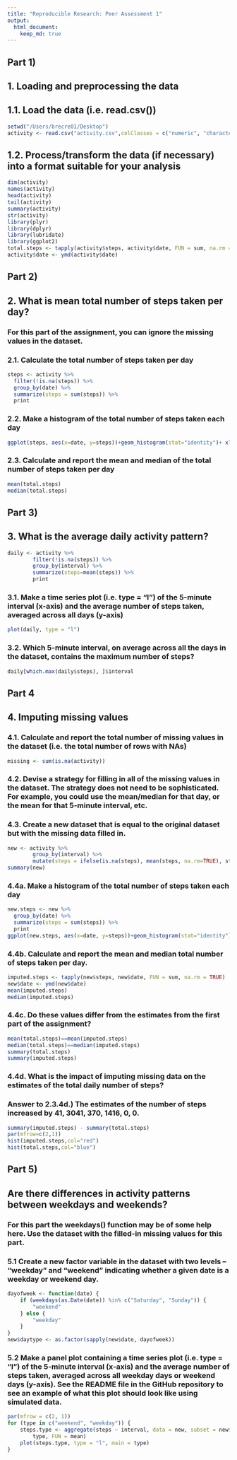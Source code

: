 ```yaml
---
title: "Reproducible Research: Peer Assessment 1"
output: 
  html_document:
    keep_md: true
---
```

## Part 1)
## 1. Loading and preprocessing the data
## 1.1. Load the data (i.e. read.csv())
```r
setwd("/Users/brecre01/Desktop")
activity <- read.csv("activity.csv",colClasses = c("numeric", "character","integer"))  
```  

## 1.2. Process/transform the data (if necessary) into a format suitable for your analysis
```r
dim(activity)
names(activity)
head(activity)
tail(activity)
summary(activity)
str(activity)
library(plyr)
library(dplyr)
library(lubridate)
library(ggplot2)
total.steps <- tapply(activity$steps, activity$date, FUN = sum, na.rm = TRUE)
activity$date <- ymd(activity$date)  
```  

## Part 2)
## 2. What is mean total number of steps taken per day?
### For this part of the assignment, you can ignore the missing values in the dataset.
### 2.1. Calculate the total number of steps taken per day
```r
steps <- activity %>%
  filter(!is.na(steps)) %>%
  group_by(date) %>%
  summarize(steps = sum(steps)) %>%
  print  
```  

### 2.2. Make a histogram of the total number of steps taken each day
```r
ggplot(steps, aes(x=date, y=steps))+geom_histogram(stat="identity")+ xlab("Dates")+ ylab("Steps")+ labs(title= "Total Numbers of Steps per Day")
```  

### 2.3. Calculate and report the mean and median of the total number of steps taken per day
```r
mean(total.steps)
median(total.steps)  
```

## Part 3)
## 3. What is the average daily activity pattern?
```r
daily <- activity %>%
        filter(!is.na(steps)) %>%
        group_by(interval) %>%
        summarize(steps=mean(steps)) %>%
        print
```  

### 3.1. Make a time series plot (i.e. type = “l”) of the 5-minute interval (x-axis) and the average number of steps taken, averaged across all days (y-axis)
```r
plot(daily, type = "l")
```  


### 3.2. Which 5-minute interval, on average across all the days in the dataset, contains the maximum number of steps?
```r
daily[which.max(daily$steps), ]$interval  
```  

## Part 4
## 4. Imputing missing values
### 4.1. Calculate and report the total number of missing values in the dataset (i.e. the total number of rows with NAs)
```r
missing <- sum(is.na(activity))
```  

### 4.2. Devise a strategy for filling in all of the missing values in the dataset. The strategy does not need to be sophisticated. For example, you could use the mean/median for that day, or the mean for that 5-minute interval, etc.
### 4.3. Create a new dataset that is equal to the original dataset but with the missing data filled in.
```r
new <- activity %>%
        group_by(interval) %>%
        mutate(steps = ifelse(is.na(steps), mean(steps, na.rm=TRUE), steps))
summary(new)
```  

### 4.4a. Make a histogram of the total number of steps taken each day
```r
new.steps <- new %>%
  group_by(date) %>%
  summarize(steps = sum(steps)) %>%
  print 
ggplot(new.steps, aes(x=date, y=steps))+geom_histogram(stat="identity")+ xlab("Dates")+ ylab("Imputed Steps")+ labs(title= "Total numbers of Steps per day (missing data imputed)")
```  

### 4.4b. Calculate and report the mean and median total number of steps taken per day.
```r
imputed.steps <- tapply(new$steps, new$date, FUN = sum, na.rm = TRUE)
new$date <- ymd(new$date)
mean(imputed.steps)
median(imputed.steps)  
```  

### 4.4c. Do these values differ from the estimates from the first part of the assignment?
```r
mean(total.steps)==mean(imputed.steps)
median(total.steps)==median(imputed.steps)
summary(total.steps)
summary(imputed.steps)  
```  
### 4.4d. What is the impact of imputing missing data on the estimates of the total daily number of steps? 
### Answer to 2.3.4d.) The estimates of the number of steps increased by 41, 3041, 370, 1416, 0, 0.
```r
summary(imputed.steps) - summary(total.steps)
par(mfrow=c(2,1))
hist(imputed.steps,col="red")
hist(total.steps,col="blue")  
```  

## Part 5)
## Are there differences in activity patterns between weekdays and weekends?
### For this part the weekdays() function may be of some help here. Use the dataset with the filled-in missing values for this part. 
### 5.1 Create a new factor variable in the dataset with two levels – “weekday” and “weekend” indicating whether a given date is a weekday or weekend day.
```r
dayofweek <- function(date) {
    if (weekdays(as.Date(date)) %in% c("Saturday", "Sunday")) {
        "weekend"
    } else {
        "weekday"
    }
}
new$daytype <- as.factor(sapply(new$date, dayofweek))  
```    

### 5.2 Make a panel plot containing a time series plot (i.e. type = "l") of the 5-minute interval (x-axis) and the average number of steps taken, averaged across all weekday days or weekend days (y-axis). See the README file in the GitHub repository to see an example of what this plot should look like using simulated data.
```r
par(mfrow = c(2, 1))
for (type in c("weekend", "weekday")) {
    steps.type <- aggregate(steps ~ interval, data = new, subset = new$daytype == 
        type, FUN = mean)
    plot(steps.type, type = "l", main = type)
}
```
